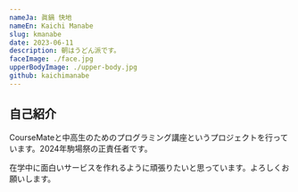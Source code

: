 ```yaml
---
nameJa: 眞鍋 快地
nameEn: Kaichi Manabe
slug: kmanabe
date: 2023-06-11
description: 朝はうどん派です。
faceImage: ./face.jpg
upperBodyImage: ./upper-body.jpg
github: kaichimanabe
---
```


## 自己紹介

CourseMateと中高生のためのプログラミング講座というプロジェクトを行っています。2024年駒場祭の正責任者です。

在学中に面白いサービスを作れるように頑張りたいと思っています。よろしくお願いします。
